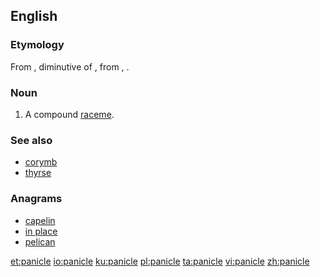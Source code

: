 ==English==
{{wikipedia}}

===Etymology===
From {{etyl|la|en}} {{term|pānicula|lang=la}}, diminutive of {{term|pānus||ear of millet, literally 'thread wound on a bobbin'|lang=la}}, from {{etyl|grc|en}} {{term|πῆνος||web|lang=grc}}, {{term|πηνίον||bobbin|lang=grc}}.

===Noun===
{{en-noun}}

# {{context|botany|lang=en}} A compound [[raceme]].

===See also===
* [[corymb]]
* [[thyrse]]

===Anagrams===
* [[capelin#English|capelin]]
* [[in place#English|in place]]
* [[pelican#English|pelican]]

[[et:panicle]]
[[io:panicle]]
[[ku:panicle]]
[[pl:panicle]]
[[ta:panicle]]
[[vi:panicle]]
[[zh:panicle]]